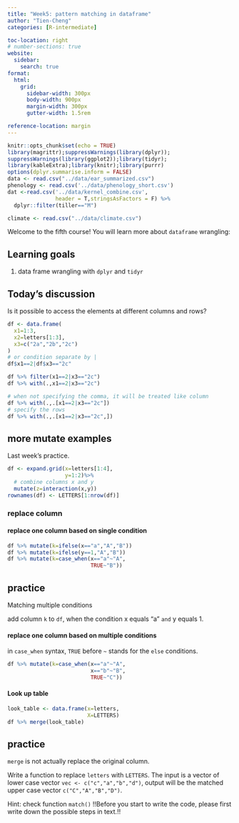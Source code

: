 ```yaml
---
title: "Week5: pattern matching in dataframe"
author: "Tien-Cheng"
categories: [R-intermediate]

toc-location: right
# number-sections: true
website: 
  sidebar:
    search: true
format:
  html: 
    grid:
      sidebar-width: 300px
      body-width: 900px
      margin-width: 300px
      gutter-width: 1.5rem

reference-location: margin
---
```


```r
knitr::opts_chunk$set(echo = TRUE)
library(magrittr);suppressWarnings(library(dplyr));
suppressWarnings(library(ggplot2));library(tidyr);
library(kableExtra);library(knitr);library(purrr)
options(dplyr.summarise.inform = FALSE)
data <- read.csv("../data/ear_summarized.csv")
phenology <- read.csv('../data/phenology_short.csv')
dat <-read.csv('../data/kernel_combine.csv',
               header = T,stringsAsFactors = F) %>%
  dplyr::filter(tiller=="M")

climate <- read.csv("../data/climate.csv")
```

Welcome to the fifth course! You will learn more about `dataframe` wrangling:

::: callout-note
# Learning goals

1.  data frame wrangling with `dplyr` and `tidyr`
:::

## Today's discussion

Is it possible to access the elements at different columns and rows?

```r
df <- data.frame(
  x1=1:3,
  x2=letters[1:3],
  x3=c("2a","2b","2c")
)
# or condition separate by |
df$x1==2|df$x3=="2c"

df %>% filter(x1==2|x3=="2c")
df %>% with(.,x1==2|x3=="2c")

# when not specifying the comma, it will be treated like column
df %>% with(.,.[x1==2|x3=="2c"])
# specify the rows
df %>% with(.,.[x1==2|x3=="2c",])

```

## more mutate examples

Last week's practice.

```r
df <- expand.grid(x=letters[1:4],
                  y=1:2)%>%
  # combine columns x and y 
  mutate(z=interaction(x,y))
rownames(df) <- LETTERS[1:nrow(df)]
```

### replace column

#### replace one column based on single condition

```r
df %>% mutate(k=ifelse(x=="a","A","B"))
df %>% mutate(k=ifelse(y==1,"A","B"))
df %>% mutate(k=case_when(x=="a"~"A",
                          TRUE~"B"))
```

::: callout-warning
## practice

Matching multiple conditions

add column `k` to `df`, when the condition x equals "a" `and` y equals 1.
:::

#### replace one column based on multiple conditions

in `case_when` syntax, `TRUE` before `~` stands for the `else` conditions.

```r
df %>% mutate(k=case_when(x=="a"~"A",
                          x=="b"~"B",
                          TRUE~"C"))
```

#### Look up table

```r
look_table <- data.frame(x=letters,
                         X=LETTERS)
df %>% merge(look_table)

```

::: callout-warning
## practice

`merge` is not actually replace the original column.

Write a function to replace `letters` with `LETTERS`. The input is a vector of lower case vector `vec <- c("c","a","b","d")`, output will be the matched upper case vector `c("C","A","B","D")`.

Hint: check function `match()` !!Before you start to write the code, please first write down the possible steps in text.!!
:::
